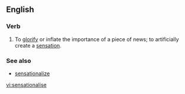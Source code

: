 ==English==

===Verb===
{{en-verb|sensationalises|sensationalising|sensationalised}}

# {{British}} To [[glorify]] or inflate the importance of a piece of news; to artificially create a [[sensation]].

===See also===
*[[sensationalize]]

[[vi:sensationalise]]